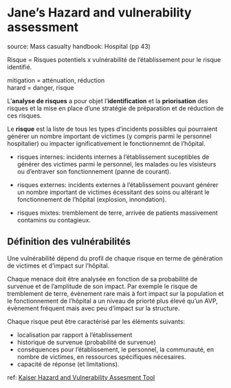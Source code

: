 Jane's Hazard and vulnerability assessment
========================================================

source: Mass casualty handbook: Hospital (pp 43)

Risque = Risques potentiels x vulnérabilité de l'établissement pour le risque identifié.

mitigation = atténuation, réduction  
harard = danger, risque

L'__analyse de risques__ a pour objet l'__identification__ et la __priorisation__ des risques et la mise en place d'une stratégie de préparation et de réduction de ces risques.

Le __risque__ est la liste de tous les types d'incidents possibles qui pourraient générer un nombre important de victimes (y compris parmi le personnel hospitalier) ou impacter ignificativement le fonctionnemnt de l'hôpital.

- risques internes: incidents internes à l'établissement suceptibles de générer des victimes parmi le personnel, les malades ou les visisteurs ou d'entraver son fonctionnement (panne de courant).

- risques externes: incidents externes à l'établissement pouvant générer un nombre important de victimes écessitant des soins ou altérant le fonctionnement de l'hôpital (explosion, innondation).

- risques mixtes: tremblement de terre, arrivée de patients massivement contamins ou contagieux.

Définition des vulnérabilités
-----------------------------

Une vulnérabilité dépend du profil de chaque risque en terme de génération de victimes et d'impact sur l'hôpital.

Chaque menace doit être analysée en fonction de sa probabilité de survenue et de l'amplitude de son impact. Par exemple le risque de tremblement de terre, évènement rare mais à fort impact sur la population et le fonctionnement de l'hôpital a un niveau de priorté plus élevé qu'un AVP, évènement fréquent mais avec peu d'impact sur la structure.

Chaque risque peut être caractérisé par les éléments suivants:

- localisation par rapport à l'établissement
- historique de survenue (probabilité de survenue)
- conséquences pour l'établissement, le personnel, la communauté, en nombre de victimes, en ressources spécifiques nécesaires.
- capacité de réponse (et limitations).

ref: [Kaiser Hazard and Vulnerability Assesment Tool](http://www.hazmatforhealthcare.org/download/doc/misc/Kai_Perm_HVA_11_29_01.xls)
